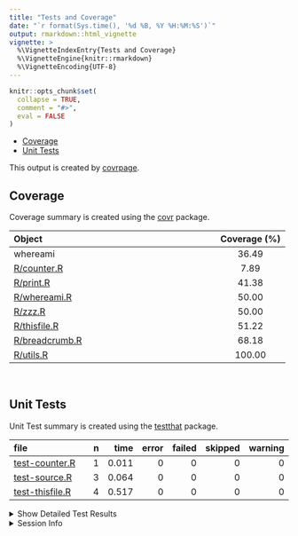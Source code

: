 ```yaml
---
title: "Tests and Coverage"
date: "`r format(Sys.time(), '%d %B, %Y %H:%M:%S')`"
output: rmarkdown::html_vignette
vignette: >
  %\VignetteIndexEntry{Tests and Coverage}
  %\VignetteEngine{knitr::rmarkdown}
  %\VignetteEncoding{UTF-8}
---
```

  
```r
knitr::opts_chunk$set(
  collapse = TRUE,
  comment = "#>",
  eval = FALSE
)
```

<!--- Placeholder for tests/README.md Do Not Edit--->
  - [Coverage](#coverage)
  - [Unit Tests](#unit-tests)

This output is created by
[covrpage](https://github.com/yonicd/covrpage).

## Coverage

Coverage summary is created using the
[covr](https://github.com/r-lib/covr) package.

| Object                              | Coverage (%) |
| :---------------------------------- | :----------: |
| whereami                            |    36.49     |
| [R/counter.R](https://github.com/yonicd/whereami/blob/master/R/counter.R)       |     7.89     |
| [R/print.R](https://github.com/yonicd/whereami/blob/master/R/print.R)           |    41.38     |
| [R/whereami.R](https://github.com/yonicd/whereami/blob/master/R/whereami.R)     |    50.00     |
| [R/zzz.R](https://github.com/yonicd/whereami/blob/master/R/zzz.R)               |    50.00     |
| [R/thisfile.R](https://github.com/yonicd/whereami/blob/master/R/thisfile.R)     |    51.22     |
| [R/breadcrumb.R](https://github.com/yonicd/whereami/blob/master/R/breadcrumb.R) |    68.18     |
| [R/utils.R](https://github.com/yonicd/whereami/blob/master/R/utils.R)           |    100.00    |

<br>

## Unit Tests

Unit Test summary is created using the
[testthat](https://github.com/r-lib/testthat) package.

| file                                        | n |  time | error | failed | skipped | warning |
| :------------------------------------------ | -: | ----: | ----: | -----: | ------: | ------: |
| [test-counter.R](https://github.com/yonicd/whereami/blob/master/tests/testthat/test-counter.R)   | 1 | 0.011 |     0 |      0 |       0 |       0 |
| [test-source.R](https://github.com/yonicd/whereami/blob/master/tests/testthat/test-source.R)     | 3 | 0.064 |     0 |      0 |       0 |       0 |
| [test-thisfile.R](https://github.com/yonicd/whereami/blob/master/tests/testthat/test-thisfile.R) | 4 | 0.517 |     0 |      0 |       0 |       0 |

<details closed>

<summary> Show Detailed Test Results </summary>

| file                                                | context               | test                            | status | n |  time |
| :-------------------------------------------------- | :-------------------- | :------------------------------ | :----- | -: | ----: |
| [test-counter.R](https://github.com/yonicd/whereami/blob/master/tests/testthat/test-counter.R#L7)        | counter functionality | counter flow: no counter exists | PASS   | 1 | 0.011 |
| [test-source.R](https://github.com/yonicd/whereami/blob/master/tests/testthat/test-source.R#L7)          | source functionality  | source calls: direct call       | PASS   | 1 | 0.012 |
| [test-source.R](https://github.com/yonicd/whereami/blob/master/tests/testthat/test-source.R#L11)         | source functionality  | source calls: path expand       | PASS   | 1 | 0.044 |
| [test-source.R](https://github.com/yonicd/whereami/blob/master/tests/testthat/test-source.R#L15)         | source functionality  | source calls: print             | PASS   | 1 | 0.008 |
| [test-thisfile.R](https://github.com/yonicd/whereami/blob/master/tests/testthat/test-thisfile.R#L9)      | thisfile              | thisfile works with source      | PASS   | 1 | 0.004 |
| [test-thisfile.R](https://github.com/yonicd/whereami/blob/master/tests/testthat/test-thisfile.R#L17)     | thisfile              | thisfile works with Rscript     | PASS   | 1 | 0.251 |
| [test-thisfile.R](https://github.com/yonicd/whereami/blob/master/tests/testthat/test-thisfile.R#L25)     | thisfile              | thisfile works with R           | PASS   | 1 | 0.249 |
| [test-thisfile.R](https://github.com/yonicd/whereami/blob/master/tests/testthat/test-thisfile.R#L32_L36) | thisfile              | thisfile works with knitr       | PASS   | 1 | 0.013 |

</details>

<details>

<summary> Session Info </summary>

| Field    | Value                         |                                                                                                                                                                                                                                                                  |
| :------- | :---------------------------- | :--------------------------------------------------------------------------------------------------------------------------------------------------------------------------------------------------------------------------------------------------------------- |
| Version  | R version 4.2.2 (2022-10-31)  |                                                                                                                                                                                                                                                                  |
| Platform | x86\_64-pc-linux-gnu (64-bit) | <a href="https://github.com/yonicd/whereami/commit/6a7b3358d9810b7894a588366b54645ee090500f/checks" target="_blank"><span title="Built on Github Actions">![](https://github.com/metrumresearchgroup/covrpage/blob/actions/inst/logo/gh.png?raw=true)</span></a> |
| Running  | Ubuntu 22.04.1 LTS            |                                                                                                                                                                                                                                                                  |
| Language | C                             |                                                                                                                                                                                                                                                                  |
| Timezone | UTC                           |                                                                                                                                                                                                                                                                  |

| Package  | Version |
| :------- | :------ |
| testthat | 3.1.6   |
| covr     | 3.6.1   |
| covrpage | 0.1     |

</details>

<!--- Final Status : pass --->
